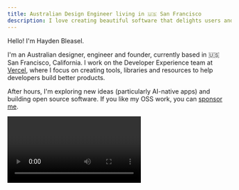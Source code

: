 ```yaml
---
title: Australian Design Engineer living in 🇺🇸 San Francisco
description: I love creating beautiful software that delights users and reimagines the way we interact with technology.
---
```


Hello! I'm Hayden Bleasel.

I'm an Australian designer, engineer and founder, currently based in 🇺🇸 San Francisco, California. I work on the Developer Experience team at [Vercel](https://vercel.com), where I focus on creating tools, libraries and resources to help developers build better products.

After hours, I'm exploring new ideas (particularly AI-native apps) and building open source software. If you like my OSS work, you can [sponsor me](https://github.com/sponsors/haydenbleasel).

<Video url="https://www.youtube.com/watch?v=kHny7Y-HZcc" />

**^ note: replace with nextdev.fm video**

When I'm not coding, I love to explore new places and capture the beauty of nature and urban landscapes. I currently have a DJI Mavic 3 Pro which sports a Hasselblad triple-camera system capable of recording 4K video at 60FPS.

I publish my individual clips on [Instagram](https://www.instagram.com/hayden.bleasel/) and my full-length videos on [YouTube](https://www.youtube.com/playlist?list=PLw95VUVc_2gh5oGx-jj9PnatiMKtQBiV2). Here's my latest full-length video, venturing into the frozen frontier of Alaska.

<Video url="https://www.youtube.com/watch?v=BpjuKP-qXkQ" />

I maintain a small mailing list where I share infrequent updates on my projects and what's new. Join 2000+ readers if you're interested!

<MailingList />